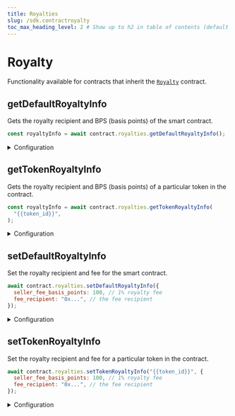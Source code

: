 ```yaml
---
title: Royalties
slug: /sdk.contractroyalty
toc_max_heading_level: 2 # Show up to h2 in table of contents (default is up to h3)
---
```


# Royalty

Functionality available for contracts that inherit the [`Royalty`](/contracts/Royalty) contract.

## getDefaultRoyaltyInfo

Gets the royalty recipient and BPS (basis points) of the smart contract.

```javascript
const royaltyInfo = await contract.royalties.getDefaultRoyaltyInfo();
```

<details>
    <summary>Configuration</summary>
    <div>

### Return Value

Returns an object containing the royalty recipient address and BPS (basis points) of the smart contract.

```typescript
{
  seller_fee_basis_points: number;
  fee_recipient: string;
}
```

</div>
</details>

## getTokenRoyaltyInfo

Gets the royalty recipient and BPS (basis points) of a particular token in the contract.

```javascript
const royaltyInfo = await contract.royalties.getTokenRoyaltyInfo(
  "{{token_id}}",
);
```

<details>
    <summary>Configuration</summary>
    <div>

#### tokenId

The token ID to get the royalty info for.

Must be a `string`, `number`, or `BigNumber`.

### Return Value

Returns an object containing the royalty recipient address and BPS (basis points) of the token.

```typescript
{
  seller_fee_basis_points: number;
  fee_recipient: string;
}
```

</div>
</details>

## setDefaultRoyaltyInfo

Set the royalty recipient and fee for the smart contract.

```javascript
await contract.royalties.setDefaultRoyaltyInfo({
  seller_fee_basis_points: 100, // 1% royalty fee
  fee_recipient: "0x...", // the fee recipient
});
```

<details>
    <summary>Configuration</summary>
    <div>

#### seller_fee_basis_points

The royalty fee in BPS (basis points). 100 = 1%.

Must be a `number`.

#### fee_recipient

The wallet address that will receive the royalty fees.

Must be a `string`.

</div>
</details>

## setTokenRoyaltyInfo

Set the royalty recipient and fee for a particular token in the contract.

```javascript
await contract.royalties.setTokenRoyaltyInfo("{{token_id}}", {
  seller_fee_basis_points: 100, // 1% royalty fee
  fee_recipient: "0x...", // the fee recipient
});
```

<details>
    <summary>Configuration</summary>
    <div>

#### tokenId

The token ID to set the royalty info for.

Must be a `string`, `number`, or `BigNumber`.

#### seller_fee_basis_points

The royalty fee in BPS (basis points). 100 = 1%.

Must be a `number`.

#### fee_recipient

The wallet address that will receive the royalty fees.

Must be a `string`.

</div>
</details>
